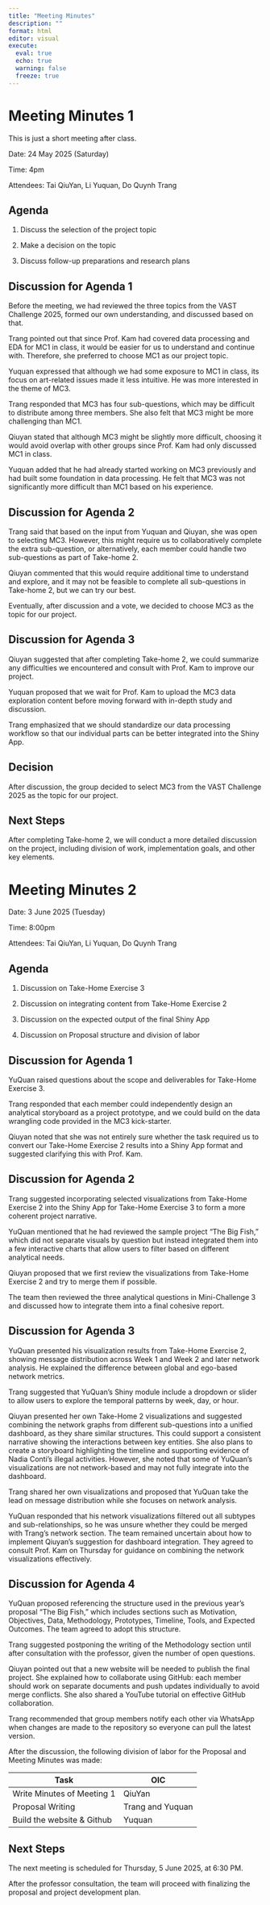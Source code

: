 ```yaml
---
title: "Meeting Minutes"
description: ""
format: html
editor: visual
execute: 
  eval: true
  echo: true
  warning: false
  freeze: true
---
```


# Meeting Minutes 1

::: callout-note
This is just a short meeting after class.
:::

Date: 24 May 2025 (Saturday)

Time: 4pm

Attendees: Tai QiuYan, Li Yuquan, Do Quynh Trang

## Agenda

1.  Discuss the selection of the project topic

2.  Make a decision on the topic

3.  Discuss follow-up preparations and research plans

## Discussion for Agenda 1

Before the meeting, we had reviewed the three topics from the VAST Challenge 2025, formed our own understanding, and discussed based on that.

Trang pointed out that since Prof. Kam had covered data processing and EDA for MC1 in class, it would be easier for us to understand and continue with. Therefore, she preferred to choose MC1 as our project topic.

Yuquan expressed that although we had some exposure to MC1 in class, its focus on art-related issues made it less intuitive. He was more interested in the theme of MC3.

Trang responded that MC3 has four sub-questions, which may be difficult to distribute among three members. She also felt that MC3 might be more challenging than MC1.

Qiuyan stated that although MC3 might be slightly more difficult, choosing it would avoid overlap with other groups since Prof. Kam had only discussed MC1 in class.

Yuquan added that he had already started working on MC3 previously and had built some foundation in data processing. He felt that MC3 was not significantly more difficult than MC1 based on his experience.

## Discussion for Agenda 2

Trang said that based on the input from Yuquan and Qiuyan, she was open to selecting MC3. However, this might require us to collaboratively complete the extra sub-question, or alternatively, each member could handle two sub-questions as part of Take-home 2.

Qiuyan commented that this would require additional time to understand and explore, and it may not be feasible to complete all sub-questions in Take-home 2, but we can try our best.

Eventually, after discussion and a vote, we decided to choose MC3 as the topic for our project.

## Discussion for Agenda 3

Qiuyan suggested that after completing Take-home 2, we could summarize any difficulties we encountered and consult with Prof. Kam to improve our project.

Yuquan proposed that we wait for Prof. Kam to upload the MC3 data exploration content before moving forward with in-depth study and discussion.

Trang emphasized that we should standardize our data processing workflow so that our individual parts can be better integrated into the Shiny App.

## Decision

After discussion, the group decided to select MC3 from the VAST Challenge 2025 as the topic for our project.

## Next Steps

After completing Take-home 2, we will conduct a more detailed discussion on the project, including division of work, implementation goals, and other key elements.

# Meeting Minutes 2

Date: 3 June 2025 (Tuesday)

Time: 8:00pm

Attendees: Tai QiuYan, Li Yuquan, Do Quynh Trang

## Agenda

1.  Discussion on Take-Home Exercise 3

2.  Discussion on integrating content from Take-Home Exercise 2

3.  Discussion on the expected output of the final Shiny App

4.  Discussion on Proposal structure and division of labor

## Discussion for Agenda 1

YuQuan raised questions about the scope and deliverables for Take-Home Exercise 3.

Trang responded that each member could independently design an analytical storyboard as a project prototype, and we could build on the data wrangling code provided in the MC3 kick-starter.

Qiuyan noted that she was not entirely sure whether the task required us to convert our Take-Home Exercise 2 results into a Shiny App format and suggested clarifying this with Prof. Kam.

## Discussion for Agenda 2

Trang suggested incorporating selected visualizations from Take-Home Exercise 2 into the Shiny App for Take-Home Exercise 3 to form a more coherent project narrative.

YuQuan mentioned that he had reviewed the sample project “The Big Fish,” which did not separate visuals by question but instead integrated them into a few interactive charts that allow users to filter based on different analytical needs.

Qiuyan proposed that we first review the visualizations from Take-Home Exercise 2 and try to merge them if possible.

The team then reviewed the three analytical questions in Mini-Challenge 3 and discussed how to integrate them into a final cohesive report.

## Discussion for Agenda 3

YuQuan presented his visualization results from Take-Home Exercise 2, showing message distribution across Week 1 and Week 2 and later network analysis. He explained the difference between global and ego-based network metrics.

Trang suggested that YuQuan’s Shiny module include a dropdown or slider to allow users to explore the temporal patterns by week, day, or hour.

Qiuyan presented her own Take-Home 2 visualizations and suggested combining the network graphs from different sub-questions into a unified dashboard, as they share similar structures. This could support a consistent narrative showing the interactions between key entities. She also plans to create a storyboard highlighting the timeline and supporting evidence of Nadia Conti’s illegal activities. However, she noted that some of YuQuan’s visualizations are not network-based and may not fully integrate into the dashboard.

Trang shared her own visualizations and proposed that YuQuan take the lead on message distribution while she focuses on network analysis.

YuQuan responded that his network visualizations filtered out all subtypes and sub-relationships, so he was unsure whether they could be merged with Trang’s network section. The team remained uncertain about how to implement Qiuyan’s suggestion for dashboard integration. They agreed to consult Prof. Kam on Thursday for guidance on combining the network visualizations effectively.

## Discussion for Agenda 4

YuQuan proposed referencing the structure used in the previous year’s proposal “The Big Fish,” which includes sections such as Motivation, Objectives, Data, Methodology, Prototypes, Timeline, Tools, and Expected Outcomes. The team agreed to adopt this structure.

Trang suggested postponing the writing of the Methodology section until after consultation with the professor, given the number of open questions.

Qiuyan pointed out that a new website will be needed to publish the final project. She explained how to collaborate using GitHub: each member should work on separate documents and push updates individually to avoid merge conflicts. She also shared a YouTube tutorial on effective GitHub collaboration.

Trang recommended that group members notify each other via WhatsApp when changes are made to the repository so everyone can pull the latest version.

After the discussion, the following division of labor for the Proposal and Meeting Minutes was made:

| Task                       | OIC              |
|----------------------------|------------------|
| Write Minutes of Meeting 1 | QiuYan           |
| Proposal Writing           | Trang and Yuquan |
| Build the website & Github | Yuquan           |



## Next Steps

The next meeting is scheduled for Thursday, 5 June 2025, at 6:30 PM.

After the professor consultation, the team will proceed with finalizing the proposal and project development plan.

